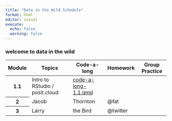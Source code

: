 ```yaml
---
title: "Data in the Wild Schedule"
format: html
editor: visual
execute:
  echo: false
  warning: false
---
```


### welcome to data in the wild


```{=html}
<!-- Add icon library -->
<link rel="stylesheet" href="https://cdnjs.cloudflare.com/ajax/libs/font-awesome/4.7.0/css/font-awesome.min.css">

<table class="table table-striped">
  <thead>
    <tr>
      <th scope="col">Module</th>
      <th scope="col">Topics</th>
      <th scope="col">Code-a-long</th>
      <th scope="col">Homework</th>
      <th scope="col">Group Practice</th>
    </tr>
  </thead>
  <tbody>
    <tr>
      <th scope="row">1.1</th>
      <td>Intro to RStudio / posit.cloud</td>
      <td><a href="modules/module_1/module_1.1/code-a-long-1.1.qmd">code-a-long-1.1.qmd</a></td>
      <td></td>
      <td></td>
    </tr>
    <tr>
      <th scope="row">2</th>
      <td>Jacob</td>
      <td>Thornton</td>
      <td>@fat</td>
    </tr>
    <tr>
      <th scope="row">3</th>
      <td>Larry</td>
      <td>the Bird</td>
      <td>@twitter</td>
    </tr>
  </tbody>
</table>
```